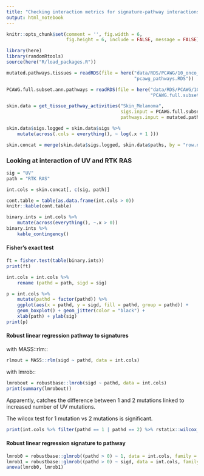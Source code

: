 ```yaml
---
title: "Checking interaction metrics for signature-pathway interactions"
output: html_notebook
---
```


```r
knitr::opts_chunk$set(comment = '', fig.width = 6, 
                      fig.height = 6, include = FALSE, message = FALSE)
```

```r
library(here)
library(randomRtools)
source(here("R/load_packages.R"))

mutated.pathways.tissues = readRDS(file = here("data/RDS/PCAWG/10_onco_pathways",
                                               "pcawg_pathways.RDS"))

PCAWG.full.subset.ann.pathways = readRDS(file = here("data/RDS/PCAWG/10_onco_pathways",
                                                     "PCAWG.full.subset.ann.pathways.RDS"))

```

```r
skin.data = get_tissue_pathway_activities("Skin_Melanoma", 
                                          sigs.input = PCAWG.full.subset.ann.pathways,
                                          pathways.input = mutated.pathways.tissues)

skin.data$sigs.logged = skin.data$sigs %>% 
    mutate(across(.cols = everything(), ~ log(.x + 1 )))

skin.concat = merge(skin.data$sigs.logged, skin.data$paths, by = "row.names")

```

### Looking at interaction of UV and RTK RAS

```r
sig = "UV"
path = "RTK RAS"

int.cols = skin.concat[, c(sig, path)]
```

```r
cont.table = table(as.data.frame(int.cols > 0))
knitr::kable(cont.table)
```

```r
binary.ints = int.cols %>% 
    mutate(across(everything(), ~.x > 0))
binary.ints %>% 
    kable_contingency()
```

#### Fisher's exact test

```r
ft = fisher.test(table(binary.ints))
print(ft)
```

```r
int.cols = int.cols %>% 
    rename (pathd = path, sigd = sig) 

p = int.cols %>% 
    mutate(pathd = factor(pathd)) %>% 
    ggplot(aes(x = pathd, y = sigd, fill = pathd, group = pathd)) + 
    geom_boxplot() + geom_jitter(color = "black") + 
    xlab(path) + ylab(sig)
print(p)
```

#### Robust linear regression pathway to signatures

with MASS::rlm:: 
```r
rlmout = MASS::rlm(sigd ~ pathd, data = int.cols)
```

with lmrob:: 
```r
lmrobout = robustbase::lmrob(sigd ~ pathd, data = int.cols)
print(summary(lmrobout))
```
Apparently, catches the difference between 1 and 2 mutations linked to increased
number of UV mutations. 

The wilcox test for 1 mutation vs 2 mutations is significant.

```r
print(int.cols %>% filter(pathd == 1 | pathd == 2) %>% rstatix::wilcox_test(sigd ~ pathd))
```

#### Robust linear regression signature to pathway

```r
lmrob0 = robustbase::glmrob((pathd > 0) ~ 1, data = int.cols, family = binomial)
lmrob1 = robustbase::glmrob((pathd > 0) ~ sigd, data = int.cols, family = binomial)
anova(lmrob0, lmrob1)
```

